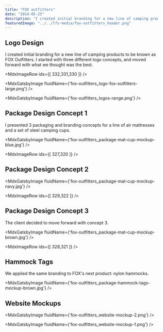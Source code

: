 ```yaml
---
title: "FOX outfitters"
date: "2014-05-25"
description: "I created initial branding for a new line of camping products, FOX Outfitters. The project included creating a new logo, several package designs, and an ecommerce website mockup."
featuredImage: "../../lfs-media/fox-outfitters_header.png"
---
```



## Logo Design

I created initial branding for a new line of camping products to be known as FOX Outfitters. I started with three different logo concepts, and moved forward with what we thought was the best.

<MdxImageRow ids={[ 332,331,330 ]} />

<MdxGatsbyImage fluidName={'fox-outfitters_logo-fox-outfitters-large.png'} />

<MdxGatsbyImage fluidName={'fox-outfitters_logos-range.png'} />

## Package Design Concept 1

I presented 3 packaging and branding concepts for a line of air mattresses and a set of steel camping cups.

<MdxGatsbyImage fluidName={'fox-outfitters_package-mat-cup-mockup-blue.jpg'} />

<MdxImageRow ids={[ 327,320 ]} />

## Package Design Concept 2

<MdxGatsbyImage fluidName={'fox-outfitters_package-mat-cup-mockup-navy.jpg'} />

<MdxImageRow ids={[ 329,322 ]} />

## Package Design Concept 3

The client decided to move forward with concept 3.

<MdxGatsbyImage fluidName={'fox-outfitters_package-mat-cup-mockup-brown.jpg'} />

<MdxImageRow ids={[ 328,321 ]} />

## Hammock Tags

We applied the same branding to FOX's next product: nylon hammocks.

<MdxGatsbyImage fluidName={'fox-outfitters_package-hammock-tags-mockup-brown.jpg'} />

## Website Mockups

<MdxGatsbyImage fluidName={'fox-outfitters_website-mockup-2.png'} />

<MdxGatsbyImage fluidName={'fox-outfitters_website-mockup-1.png'} />
